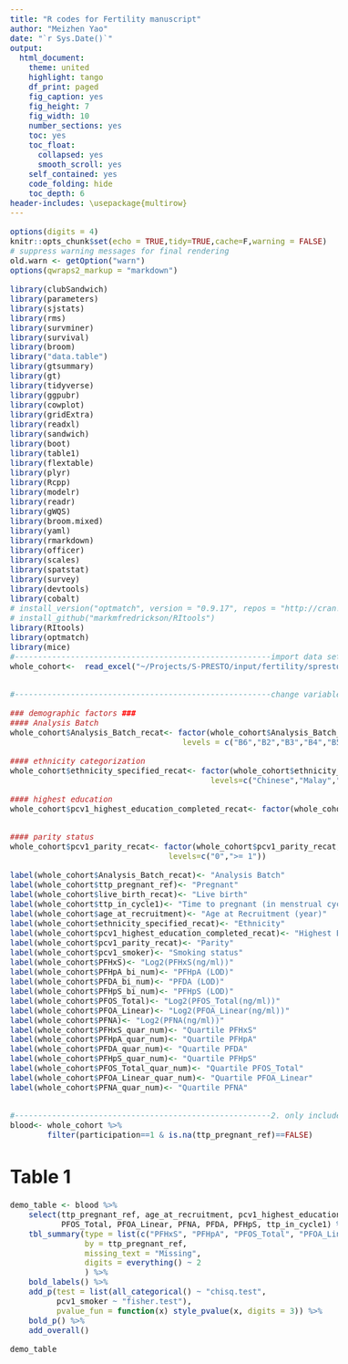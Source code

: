 ---
title: "R codes for Fertility manuscript"
author: "Meizhen Yao"
date: "`r Sys.Date()`"
output:
  html_document:
    theme: united
    highlight: tango
    df_print: paged
    fig_caption: yes
    fig_height: 7
    fig_width: 10
    number_sections: yes
    toc: yes
    toc_float:
      collapsed: yes
      smooth_scroll: yes
    self_contained: yes
    code_folding: hide
    toc_depth: 6
header-includes: \usepackage{multirow}
---

<style type="text/css">
body{
  /*font-family: Helvetica;*/
  font-size: 12pt;
}
</style>


```{r setup, include=FALSE}
options(digits = 4)
knitr::opts_chunk$set(echo = TRUE,tidy=TRUE,cache=F,warning = FALSE)
# suppress warning messages for final rendering
old.warn <- getOption("warn")
options(qwraps2_markup = "markdown")

```


```{r,message=FALSE,warning=FALSE,include=FALSE}
library(clubSandwich)
library(parameters)
library(sjstats)
library(rms)
library(survminer)
library(survival)
library(broom)
library("data.table")   
library(gtsummary)
library(gt)
library(tidyverse)
library(ggpubr)
library(cowplot)
library(gridExtra)
library(readxl)
library(sandwich)
library(boot)
library(table1)
library(flextable)
library(plyr)
library(Rcpp)
library(modelr)
library(readr)
library(gWQS)
library(broom.mixed)
library(yaml)
library(rmarkdown)
library(officer)
library(scales)
library(spatstat)
library(survey)
library(devtools)
library(cobalt)
# install_version("optmatch", version = "0.9.17", repos = "http://cran.us.r-project.org")
# install_github("markmfredrickson/RItools")
library(RItools)
library(optmatch)
library(mice)
#-------------------------------------------------------import data set
whole_cohort<-  read_excel("~/Projects/S-PRESTO/input/fertility/spresto_data_20230104.xlsx", sheet="Data")


#-------------------------------------------------------change variable format

### demographic factors ### 
#### Analysis Batch
whole_cohort$Analysis_Batch_recat<- factor(whole_cohort$Analysis_Batch_recat,
                                     levels = c("B6","B2","B3","B4","B5"))

#### ethnicity categorization
whole_cohort$ethnicity_specified_recat<- factor(whole_cohort$ethnicity_specified_recat,
                                           levels=c("Chinese","Malay","Indian"))

#### highest education                            
whole_cohort$pcv1_highest_education_completed_recat<- factor(whole_cohort$pcv1_highest_education_completed_recat,                                         levels=c("University","Primary/Secondary/Post_secondary"))


#### parity status
whole_cohort$pcv1_parity_recat<- factor(whole_cohort$pcv1_parity_recat,
                                  levels=c("0",">= 1"))

label(whole_cohort$Analysis_Batch_recat)<- "Analysis Batch"
label(whole_cohort$ttp_pregnant_ref)<- "Pregnant"
label(whole_cohort$live_birth_recat)<- "Live birth"
label(whole_cohort$ttp_in_cycle1)<- "Time to pregnant (in menstrual cycle)"
label(whole_cohort$age_at_recruitment)<- "Age at Recruitment (year)"
label(whole_cohort$ethnicity_specified_recat)<- "Ethnicity"
label(whole_cohort$pcv1_highest_education_completed_recat)<- "Highest Education Completed at preconception one visit"
label(whole_cohort$pcv1_parity_recat)<- "Parity"
label(whole_cohort$pcv1_smoker)<- "Smoking status"
label(whole_cohort$PFHxS)<- "Log2(PFHxS(ng/ml))"
label(whole_cohort$PFHpA_bi_num)<- "PFHpA (LOD)"
label(whole_cohort$PFDA_bi_num)<- "PFDA (LOD)"
label(whole_cohort$PFHpS_bi_num)<- "PFHpS (LOD)"
label(whole_cohort$PFOS_Total)<- "Log2(PFOS_Total(ng/ml))"
label(whole_cohort$PFOA_Linear)<- "Log2(PFOA_Linear(ng/ml))"
label(whole_cohort$PFNA)<- "Log2(PFNA(ng/ml))"
label(whole_cohort$PFHxS_quar_num)<- "Quartile PFHxS"
label(whole_cohort$PFHpA_quar_num)<- "Quartile PFHpA"
label(whole_cohort$PFDA_quar_num)<- "Quartile PFDA"
label(whole_cohort$PFHpS_quar_num)<- "Quartile PFHpS"
label(whole_cohort$PFOS_Total_quar_num)<- "Quartile PFOS_Total"
label(whole_cohort$PFOA_Linear_quar_num)<- "Quartile PFOA_Linear"
label(whole_cohort$PFNA_quar_num)<- "Quartile PFNA"


#-------------------------------------------------------2. only include blood sample
blood<- whole_cohort %>% 
        filter(participation==1 & is.na(ttp_pregnant_ref)==FALSE)


```


# Table 1
```{r,message=FALSE,warning=FALSE}
demo_table <- blood %>%
    select(ttp_pregnant_ref, age_at_recruitment, pcv1_highest_education_completed_recat,ethnicity_specified_recat, pcv1_parity_recat, pcv1_smoker, PFHxS, PFHpA,
           PFOS_Total, PFOA_Linear, PFNA, PFDA, PFHpS, ttp_in_cycle1) %>%
    tbl_summary(type = list(c("PFHxS", "PFHpA", "PFOS_Total", "PFOA_Linear", "PFNA","PFDA", "PFHpS", "ttp_in_cycle1") ~ "continuous"), 
                by = ttp_pregnant_ref,
                missing_text = "Missing", 
                digits = everything() ~ 2
                ) %>%
    bold_labels() %>%
    add_p(test = list(all_categorical() ~ "chisq.test",
          pcv1_smoker ~ "fisher.test"),
          pvalue_fun = function(x) style_pvalue(x, digits = 3)) %>%
    bold_p() %>%
    add_overall()

demo_table

```

